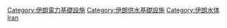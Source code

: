 {{Commonscat|Dams in Iran}}

[[Category:伊朗電力基礎設施|Category:伊朗電力基礎設施]]
[[Category:伊朗供水基礎設施|Category:伊朗供水基礎設施]]
[[Category:伊朗水体|Category:伊朗水体]]
[[Category:各国水坝|Iran]]
